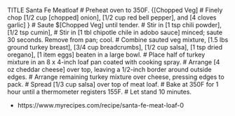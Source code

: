 TITLE Santa Fe Meatloaf
# Preheat oven to 350F.
{[Chopped Veg]
# Finely chop [1/2 cup [chopped] onion], [1/2 cup red bell pepper], and [4 cloves garlic]
}
# Saute $[Chopped Veg] until tender.
# Stir in [1 tsp chili powder], [1/2 tsp cumin],
# Stir in [1 tbl chipotle chile in adobo sauce] minced; saute 30 seconds. Remove from pan; cool.
# Combine sauted veg mixture, [1.5 lbs ground turkey breast], [3/4 cup breadcrumbs], [1/2 cup salsa], [1 tsp dried oregano], [1 item eggs] beaten in a large bowl.
# Place half of turkey mixture in an 8 x 4-inch loaf pan coated with cooking spray.
# Arrange [4 oz cheddar cheese] over top, leaving a 1/2-inch border around outside edges.
# Arrange remaining turkey mixture over cheese, pressing edges to pack.
# Spread [1/3 cup salsa] over top of meat loaf.
# Bake at 350F for 1 hour until a thermometer registers 155F.
# Let stand 10 minutes.

* https://www.myrecipes.com/recipe/santa-fe-meat-loaf-0
